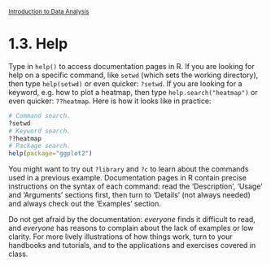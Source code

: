 <style>@import url(style.css);</style>
<small>[Introduction to Data Analysis](index.html)</small>

# 1.3. Help

Type in `help()` to access documentation pages in R. If you are looking for help on a specific command, like `setwd` (which sets the working directory), then type `help(setwd)` or even quicker: `?setwd`. If you are looking for a keyword, e.g. how to plot a heatmap, then type `help.search("heatmap")` or even quicker: `??heatmap`. Here is how it looks like in practice:
  
  ```r
# Command search.
?setwd
# Keyword search.
??heatmap
# Package search.
help(package="ggplot2")
```

You might want to try out `?library` and `?c` to learn about the commands used in a previous example. Documentation pages in R contain precise instructions on the syntax of each command: read the 'Description', 'Usage' and 'Arguments' sections first, then turn to 'Details' (not always needed) and always check out the 'Examples' section.

Do not get afraid by the documentation: *everyone* finds it difficult to read, and *everyone* has reasons to complain about the lack of examples or low clarity. For more lively illustrations of how things work, turn to your handbooks and tutorials, and to the applications and exercises covered in class.

